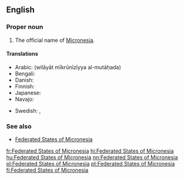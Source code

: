 ==English==

===Proper noun===
{{en-proper noun|head=[[federated|Federated]] [[state|States]] of [[Micronesia]]}}

# The official name of [[Micronesia]].

====Translations====
{{trans-top|official name of Micronesia}}
* Arabic: {{t|ar|ولايات ميكرونيسيا المتحدة|sc=Arab}} (wilāyāt mīkrūnīzīyya al-mutáḥada)
* Bengali: {{t|bn|মাইক্রোনেশিয়া যুক্তরাজ্য|sc=Beng}}
* Danish: {{t-|da|Mikronesiens Forenede Stater|p}}
* Finnish: {{t+|fi|Mikronesian liittovaltio}}
* Japanese: {{t|ja|ミクロネシア連邦|sc=Jpan}}
* Navajo: {{tø|nv|Eʼeʼaahjí Tónteel bikáaʼgi Kéyah Yázhí dah Ndaaʼeełgo Ałhidadiidzooígíí}}
{{trans-mid}}
* Swedish: {{t+|sv|Mikronesiens federerade stater}}, {{t+|sv|Mikronesiska federationen}}
{{trans-bottom}}

===See also===
* [[w:Federated States of Micronesia|Federated States of Micronesia]]

[[fr:Federated States of Micronesia]]
[[hi:Federated States of Micronesia]]
[[hu:Federated States of Micronesia]]
[[nn:Federated States of Micronesia]]
[[pl:Federated States of Micronesia]]
[[pt:Federated States of Micronesia]]
[[fi:Federated States of Micronesia]]